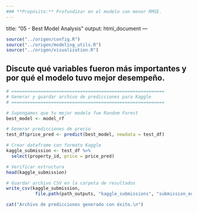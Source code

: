 ```yaml
---
### **Propósito:** Profundizar en el modelo con menor RMSE.
---
```

title: "05 - Best Model Analysis"
output: html_document
---

```r
source("../origen/config.R")
source("../origen/modeling_utils.R")
source("../origen/visualization.R")
```

## Discute qué variables fueron más importantes y por qué el modelo tuvo mejor desempeño. ###



```r
# ==========================================================
# Generar y guardar archivo de predicciones para Kaggle
# ==========================================================

# Supongamos que tu mejor modelo fue Random Forest
best_model <- model_rf

# Generar predicciones de precio
test_df$price_pred <- predict(best_model, newdata = test_df)

# Crear dataframe con formato Kaggle
kaggle_submission <- test_df %>%
  select(property_id, price = price_pred)
```
```r
# Verificar estructura
head(kaggle_submission)
```
```r
# Guardar archivo CSV en la carpeta de resultados
write_csv(kaggle_submission,
           file.path(path_outputs, "kaggle_submissions", "submission_equipo_08_rf.csv"))

cat("Archivo de predicciones generado con éxito.\n")
```
